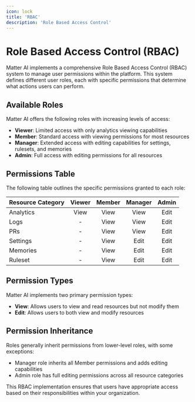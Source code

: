 ```yaml
---
icon: lock
title: 'RBAC'
description: 'Role Based Access Control'
---
```


# Role Based Access Control (RBAC)

Matter AI implements a comprehensive Role Based Access Control (RBAC) system to manage user permissions within the platform. This system defines different user roles, each with specific permissions that determine what actions users can perform.

## Available Roles

Matter AI offers the following roles with increasing levels of access:

- **Viewer**: Limited access with only analytics viewing capabilities
- **Member**: Standard access with viewing permissions for most resources
- **Manager**: Extended access with editing capabilities for settings, rulesets, and memories
- **Admin**: Full access with editing permissions for all resources

## Permissions Table

The following table outlines the specific permissions granted to each role:

| Resource Category | Viewer | Member | Manager | Admin |
|-------------------|:------:|:------:|:-------:|:-----:|
| Analytics         | View   | View   | View    | Edit  |
| Logs              | -      | View   | View    | Edit  |
| PRs               | -      | View   | View    | Edit  |
| Settings          | -      | View   | Edit    | Edit  |
| Memories          | -      | View   | Edit    | Edit  |
| Ruleset           | -      | View   | Edit    | Edit  |

## Permission Types

Matter AI implements two primary permission types:

- **View**: Allows users to view and read resources but not modify them
- **Edit**: Allows users to both view and modify resources

## Permission Inheritance

Roles generally inherit permissions from lower-level roles, with some exceptions:

- Manager role inherits all Member permissions and adds editing capabilities
- Admin role has full editing permissions across all resource categories

This RBAC implementation ensures that users have appropriate access based on their responsibilities within your organization.
